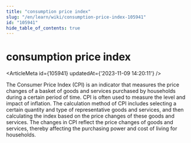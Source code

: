 ```yaml
---
title: "consumption price index"
slug: "/en/learn/wiki/consumption-price-index-105941"
id: "105941"
hide_table_of_contents: true
---
```



# consumption price index

<ArticleMeta id={105941} updatedAt={'2023-11-09 14:20:11'} />
<div className='border-solid border-b border-t-0 my-4 border-[var(--ifm-color-gray-300)]' />

The Consumer Price Index (CPI) is an indicator that measures the price changes of a basket of goods and services purchased by households during a certain period of time. CPI is often used to measure the level and impact of inflation. The calculation method of CPI includes selecting a certain quantity and type of representative goods and services, and then calculating the index based on the price changes of these goods and services. The changes in CPI reflect the price changes of goods and services, thereby affecting the purchasing power and cost of living for households.
